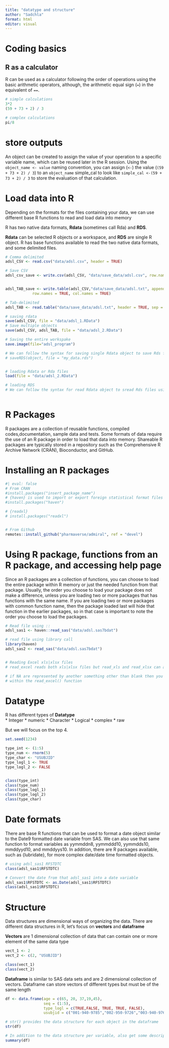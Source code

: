 ```yaml
---
title: "datatype and structure"
author: "Sadchla"
format: html
editor: visual
---
```


# Coding basics

## R as a calculator

R can be used as a calculator following the order of operations using the basic arithmetic operators, although, the arithmetic equal sign (`=`) in the equivalent of `==`.

```r
# simple calculations 
3*2
(59 + 73 + 2) / 3

# complex calculations
pi/8

```

# store outputs

An object can be created to assign the value of your operation to a specific variable name, which can be reused later in the R session. Using the `object_name <- value` naming convention, you can assign (`<-`) the value (`(59 + 73 + 2) / 3`) to an `object_name` simple_cal to look like `simple_cal <-(59 + 73 + 2) / 3` to store the evaluation of that calculation.

# Load data into R

Depending on the formats for the files containing your data, we can use different base R functions to read and load data into memory

R has two native data formats, **Rdata** (sometimes call Rda) and **RDS**.

**Rdata** can be selected R objects or a workspace, and **RDS** are single R object. R has base functions available to read the two native data formats, and some delimited files.

```r
# Comma delimited
adsl_CSV <- read.csv("data/adsl.csv", header = TRUE)

# Save CSV
adsl_csv_save <- write.csv(adsl_CSV, "data/save_data/adsl.csv", row.names=TRUE)


adsl_TAB_save <- write.table(adsl_CSV,"data/save_data/adsl.txt", append = FALSE, sep = "\t", dec = ".",
            row.names = TRUE, col.names = TRUE)

# Tab-delimited 
adsl_TAB <- read.table("data/save_data/adsl.txt", header = TRUE, sep = "\t")

# saving rdata
save(adsl_CSV, file = "data/adsl_1.RData")
# Save multiple objects
save(adsl_CSV, adsl_TAB, file = "data/adsl_2.RData")

# Saving the entire workspake 
save.image(file="adsl_program")

# We can follow the syntax for saving single Rdata object to save Rds files
# saveRDS(object, file = "my_data.rds")


# loading Rdata or Rda files 
load(file = "data/adsl_2.RData")

# loading RDS
# We can follow the syntax for read Rdata object to sread Rds files using the readRDS()
 
```

# R Packages

R packages are a collection of reusable functions, compiled codes,documentation, sample data and tests. Some formats of data require the use of an R package in order to load that data into memory. Shareable R packages are typically stored in a repository such as the Comprehensive R Archive Network (CRAN), Bioconductor, and GitHub.

# Installing an R packages

```r
#| eval: false
# From CRAN
#install.packages("insert_package_name")
# {haven} is used to import or export foreign statistical format files (SPSS, Stata, SAS)
#install.packages("haven")

# {readxl}
# install.packages("readxl")


# From Github
remotes::install_github("pharmaverse/admiral", ref = "devel")
```

# Using R package, functions from an R package, and accessing help page

Since an R packages are a collection of functions, you can choose to load the entire package within R memory or just the needed function from that package. Usually, the order you choose to load your package does not make a difference, unless you are loading two or more packages that has functions with the same name. If you are loading two or more packages with common function name, then the package loaded last will hide that function in the earlier packages, so in that case is important to note the order you choose to load the packages.

```r
# Read file using ::
adsl_sas1 <- haven::read_sas("data/adsl.sas7bdat")

# read file using library call  
library(haven)
adsl_sas2 <- read_sas("data/adsl.sas7bdat")


# Reading Excel xls|xlsx files
# read_excel reads both xls|xlsx files but read_xls and read_xlsx can also be used to read respective files

# if NA are represented by another something other than blank then you can specified the NA value
# within the read_excel() function
```

# Datatype

R has different types of **Datatype**\
\* Integer \* numeric \* Character \* Logical \* complex \* raw

But we will focus on the top 4.

```r
set.seed(1234)

type_int <- (1:5) 
type_num <- rnorm(5)
type_char <- "USUBJID"
type_logl_1 <- TRUE
type_logl_2 <- FALSE


class(type_int)
class(type_num)
class(type_logl_1)
class(type_logl_2)
class(type_char)
```

# Date formats

There are base R functions that can be used to format a date object similar to the Date9 formatted date variable from SAS. We can also use that same function to format variables as yymmddn8, yymmddd10, yymmdds10, mmddyyd10, and mmddyys10. In addition, there are R packages available, such as {lubridate}, for more complex date/date time formatted objects.

```r
# using adsl_sas1 RFSTDTC
class(adsl_sas1$RFSTDTC)

# Convert the date from that adsl_sas1 into a date variable
adsl_sas1$RFSTDTC <- as.Date(adsl_sas1$RFSTDTC)
class(adsl_sas1$RFSTDTC)


```

# Structure

Data structures are dimensional ways of organizing the data. There are different data structures in R, let's focus on **vectors** and **dataframe**

**Vectors** are 1 dimensional collection of data that can contain one or more element of the same data type

```r
vect_1 <- 2
vect_2 <- c(2, "USUBJID")

class(vect_1)
class(vect_2)

```

**Dataframe** is similar to SAS data sets and are 2 dimensional collection of vectors. Dataframe can store vectors of different types but must be of the same length

```r
df <- data.frame(age = c(65, 20, 37,19,45),
                 seq = (1:5),
                 type_logl = c(TRUE,FALSE, TRUE, TRUE, FALSE),
                 usubjid = c("001-940-9785","002-950-9726","003-940-9767","004-940-9795","005-940-9734"))

# str() provides the data structure for each object in the dataframe
str(df)

# In addition to the data structure per variable, also get some descriptive statistics 
summary(df)

```
